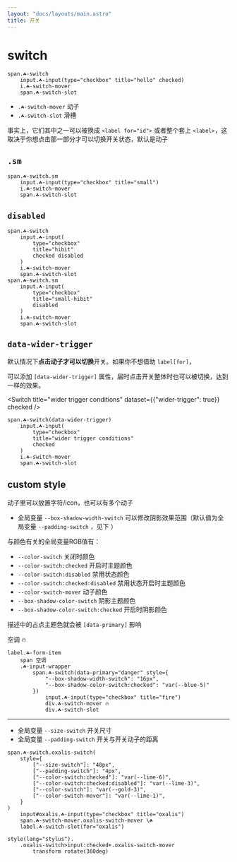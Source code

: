 ```yaml
---
layout: "docs/layouts/main.astro"
title: 开关
---
```




# switch

<Switch title="hello" checked />

```pug
span.☘-switch
    input.☘-input(type="checkbox" title="hello" checked)
    i.☘-switch-mover
    span.☘-switch-slot
```

- `.☘-switch-mover` 动子
- `.☘-switch-slot` 滑槽

事实上，它们其中之一可以被换成 `<label for="id">` 或者整个套上 `<label>`，这取决于你想点击那一部分才可以切换开关状态，默认是动子

## `.sm`

<Switch title="small" class="sm"/>

```pug
span.☘-switch.sm
    input.☘-input(type="checkbox" title="small")
    i.☘-switch-mover
    span.☘-switch-slot
```


## `disabled`

<Switch title="hibit" checked disabled/>
<Switch title="small-hibit" class="sm" disabled/>

```pug
span.☘-switch
    input.☘-input(
        type="checkbox"
        title="hibit"
        checked disabled
    )
    i.☘-switch-mover
    span.☘-switch-slot
span.☘-switch.sm
    input.☘-input(
        type="checkbox"
        title="small-hibit"
        disabled
    )
    i.☘-switch-mover
    span.☘-switch-slot
```


## `data-wider-trigger`

默认情况下**点击动子才可以切换**开关。如果你不想借助 `label[for]`，

可以添加 `[data-wider-trigger]` 属性，届时点击开关整体时也可以被切换，达到一样的效果。

<Switch 
    title="wider trigger conditions"
    dataset={{"wider-trigger": true}}
    checked
/>

```pug
span.☘-switch(data-wider-trigger)
    input.☘-input(
        type="checkbox"
        title="wider trigger conditions"
        checked
    )
    i.☘-switch-mover
    span.☘-switch-slot
```


## custom style

动子里可以放置字符/icon，也可以有多个动子

- 全局变量 `--box-shadow-width-switch` 可以修改阴影效果范围（默认值为全局变量 `--padding-switch` ，见下 ）

与颜色有关的全局变量RGB值有：

- `--color-switch` 关闭时颜色
- `--color-switch:checked` 开启时主题颜色
- `--color-switch:disabled` 禁用状态颜色
- `--color-switch:checked:disabled` 禁用状态开启时主题颜色
- `--color-switch-mover` 动子颜色
- `--box-shadow-color-switch` 阴影主题颜色
- `--box-shadow-color-switch:checked` 开启时阴影颜色

描述中的占点主题色就会被 `[data-primary]` 影响


<T tag="label" class="☘-form-item">
    <span>空调</span>
    <T class="☘-input-wrapper">
        <Switch title="fire" dataset={{ primary : "danger" }} style={{
            "--box-shadow-width-switch": "16px",
            "--box-shadow-color-switch\\\:checked": "var(--blue-5)"
        }}>
            <T class="☘-switch-mover">🔥</T>
            <T class="☘-switch-slot"/>
        </Switch>
    </T>
</T>


```pug
label.☘-form-item
    span 空调
    .☘-input-wrapper
        span.☘-switch(data-primary="danger" style={
            "--box-shadow-width-switch": "16px",
            "--box-shadow-color-switch:checked": "var(--blue-5)"
        })
            input.☘-input(type="checkbox" title="fire")
            div.☘-switch-mover 🔥
            div.☘-switch-slot
```

***

- 全局变量 `--size-switch` 开关尺寸
- 全局变量 `--padding-switch` 开关与开关动子的距离

<OxalisSwitch id="oxalis" />

```pug
span.☘-switch.oxalis-switch(
    style={
        ["--size-switch"]: "48px",
        ["--padding-switch"]: "4px",
        ["--color-switch:checked"]: "var(--lime-6)",
        ["--color-switch:checked:disabled"]: "var(--lime-3)",
        ["--color-switch"]: "var(--gold-3)",
        ["--color-switch-mover"]: "var(--lime-1)",
    }
)
    input#oxalis.☘-input(type="checkbox" title="oxalis")
    span.☘-switch-mover.oxalis-switch-mover \☘
    label.☘-switch-slot(for="oxalis")

style(lang="stylus").
    .oxalis-switch>input:checked+.oxalis-switch-mover
        transform rotate(360deg)
```